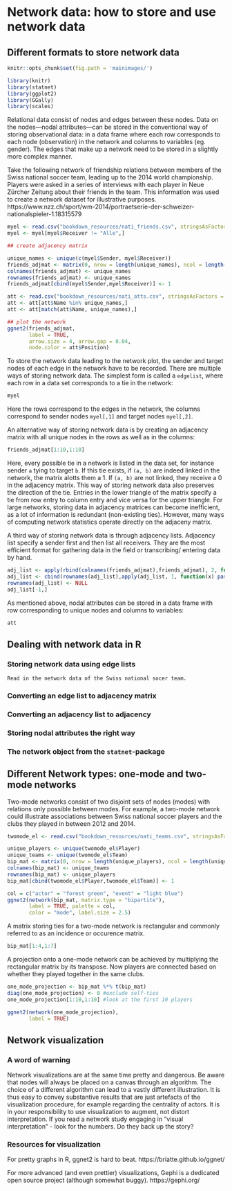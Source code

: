 # Network data: how to store and use network data {#nwdata}
## Different formats to store network data

```r
knitr::opts_chunk$set(fig.path = 'mainimages/')
```

```r
library(knitr)
library(statnet)
library(ggplot2)
library(GGally)
library(scales)
```

Relational data consist of nodes and edges between these nodes. Data on the nodes---nodal attributes---can be stored in the conventional way of storing observational data: in a data frame where each row corresponds to each node (observation) in the network and columns to variables (eg. gender). 
The edges that make up a network need to be stored in a slightly more complex manner. 

Take the following network of friendship relations between members of the Swiss national soccer team, leading up to the 2014 world championship. Players were asked in a series of interviews with each player in Neue Zürcher Zeitung about their friends in the team. This information was used to create a network dataset for illustrative purposes. https://www.nzz.ch/sport/wm-2014/portraetserie-der-schweizer-nationalspieler-1.18315579

```r
myel <- read.csv("bookdown_resources/nati_friends.csv", stringsAsFactors = FALSE, encoding = "UTF-8")
myel <- myel[myel$Receiver != "Alle",]

## create adjacency matrix

unique_names <- unique(c(myel$Sender, myel$Receiver))
friends_adjmat <- matrix(0, nrow = length(unique_names), ncol = length(unique_names))
colnames(friends_adjmat) <- unique_names
rownames(friends_adjmat) <- unique_names
friends_adjmat[cbind(myel$Sender,myel$Receiver)] <- 1

att <- read.csv("bookdown_resources/nati_atts.csv", stringsAsFactors = FALSE, encoding = "UTF-8")
att <- att[att$Name %in% unique_names,]
att <- att[match(att$Name, unique_names),]
```

```r
## plot the network
ggnet2(friends_adjmat,
       label = TRUE,
       arrow.size = 4, arrow.gap = 0.04, 
       node.color = att$Position) 
```

To store the network data leading to the network plot, the sender and target nodes of each edge in the network have to be recorded. There are multiple ways of storing network data. The simplest form is called a `edgelist`, where each row in a data set corresponds to a tie in the network: 

```r
myel
```

Here the rows correspond to the edges in the network, the columns correspond to sender nodes `myel[,1]` and target nodes `myel[,2]`.

An alternative way of storing network data is by creating an adjacency matrix with all unique nodes in the rows as well as in the columns: 

```r
friends_adjmat[1:10,1:10]
```

Here, every possible tie in a network is listed in the data set, for instance sender `a` tying to target `b`. If this tie exists, if `(a, b)` are indeed linked in the network, the matrix alotts them a 1. If `(a, b)` are not linked, they receive a 0 in the adjacency matrix. This way of storing network data also preserves the direction of the tie. Entries in the lower triangle of the matrix specify a tie from row entry to column entry and vice versa for the upper triangle. For large networks, storing data in adjacency matrices can become inefficient, as a lot of information is redundant (non-existing ties). However, many ways of computing network statistics operate directly on the adjaceny matrix.

A third way of storing network data is through adjacency lists. Adjacency list specify a sender first and then list all receivers. They are the most efficient format for gathering data in the field or transcribing/ entering data by hand.

```r
adj_list <- apply(rbind(colnames(friends_adjmat),friends_adjmat), 2, function(x) ifelse(x == 1,x[1],""))
adj_list <- cbind(rownames(adj_list),apply(adj_list, 1, function(x) paste(x[x !=""], collapse = ",")))
rownames(adj_list) <- NULL
adj_list[-1,]
```


As mentioned above, nodal attributes can be stored in a data frame with row corresponding to unique nodes and columns to variables: 

```r
att
```

## Dealing with network data in R

### Storing network data using edge lists





```block
Read in the network data of the Swiss national socer team.
```

### Converting an edge list to adjacency matrix



### Converting an adjacency list to adjacency


### Storing nodal attributes the right way



### The network object from the `statnet`-package



## Different Network types: one-mode and two-mode networks

Two-mode networks consist of two disjoint sets of nodes (modes) with relations only possible between modes. For example, a two-mode network could illustrate associations between Swiss national soccer players and the clubs they played in between 2012 and 2014.

```r
twomode_el <- read.csv("bookdown_resources/nati_teams.csv", stringsAsFactors = FALSE, encoding = "UTF-8")

unique_players <- unique(twomode_el$Player)
unique_teams <- unique(twomode_el$Team)
bip_mat <- matrix(0, nrow = length(unique_players), ncol = length(unique_teams))
colnames(bip_mat) <- unique_teams
rownames(bip_mat) <- unique_players
bip_mat[cbind(twomode_el$Player,twomode_el$Team)] <- 1

col = c("actor" = "forest green", "event" = "light blue")
ggnet2(network(bip_mat, matrix.type = "bipartite"), 
       label = TRUE, palette = col,
       color = "mode", label.size = 2.5)
```

A matrix storing ties for a two-mode network is rectangular and commonly referred to as an incidence or occurence matrix.

```r
bip_mat[1:4,1:7]
```

A projection onto a one-mode network can be achieved by multiplying the rectangular matrix by its transpose. Now players are connected based on whether they played together in the same clubs.

```r
one_mode_projection <- bip_mat %*% t(bip_mat)
diag(one_mode_projection) <- 0 #exclude self-ties
one_mode_projection[1:10,1:10] #look at the first 10 players
```

```r
ggnet2(network(one_mode_projection),
       label = TRUE)
```


## Network visualization

### A word of warning

Network visualizations are at the same time pretty and dangerous. Be aware that nodes will always be placed on a canvas through an algorithm. The choice of a different algorithm can lead to a vastly different illustration. It is thus easy to convey substantive results that are just artefacts of the visualization procedure, for example regarding the centrality of actors. It is in your responsibility to use visualization to augment, not distort interpretation. If you read a network study engaging in "visual interpretation" - look for the numbers. Do they back up the story?

### Resources for visualization

For pretty graphs in R, ggnet2 is hard to beat. https://briatte.github.io/ggnet/

For more advanced (and even prettier) visualizations, Gephi is a dedicated open source project (although somewhat buggy). https://gephi.org/


